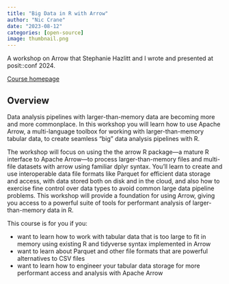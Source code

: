 ```yaml
---
title: "Big Data in R with Arrow"
author: "Nic Crane"
date: "2023-08-12"
categories: [open-source]
image: thumbnail.png
---
```


A workshop on Arrow that Stephanie Hazlitt and I wrote and presented at posit::conf 2024.

[Course homepage](https://posit-conf-2024.github.io/arrow/)

## Overview

Data analysis pipelines with larger-than-memory data are becoming more and more commonplace. In this workshop you will learn how to use Apache Arrow, a multi-language toolbox for working with larger-than-memory tabular data, to create seamless “big” data analysis pipelines with R.

The workshop will focus on using the the arrow R package—a mature R interface to Apache Arrow—to process larger-than-memory files and multi-file datasets with arrow using familiar dplyr syntax. You’ll learn to create and use interoperable data file formats like Parquet for efficient data storage and access, with data stored both on disk and in the cloud, and also how to exercise fine control over data types to avoid common large data pipeline problems. This workshop will provide a foundation for using Arrow, giving you access to a powerful suite of tools for performant analysis of larger-than-memory data in R.

This course is for you if you:

  - want to learn how to work with tabular data that is too large to fit in memory using existing R and tidyverse syntax implemented in Arrow
  - want to learn about Parquet and other file formats that are powerful alternatives to CSV files
  - want to learn how to engineer your tabular data storage for more performant access and analysis with Apache Arrow

